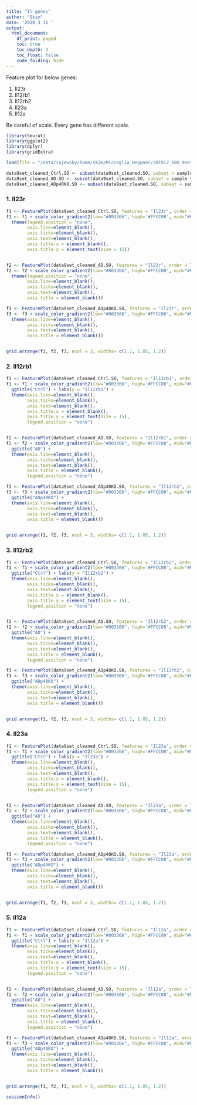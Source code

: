 ```yaml
---
title: "Il genes"
author: "Skim"
date: '2020 3 31 '
output: 
  html_document:
    df_print: paged
    toc: true
    toc_depth: 4
    toc_float: false
    code_folding: hide
---
```


Feature plot for below genes:

1) Il23r  
2) Il12rb1  
3) Il12rb2  
4) Il23a  
5) Il12a  

Be careful of scale. Every gene has different scale. 

```r
library(Seurat)
library(ggplot2)
library(dplyr)
library(gridExtra)
```

```r
load(file = "/data/rajewsky/home/skim/Microglia_Heppner/201912_10X_9sets/R_Scripts/20200221_figure1_for_meeting_report_Seurat_object.Robj")

data9set_cleaned_Ctrl.SO <- subset(data9set_cleaned.SO, subset = sample %in% "Ctrl")
data9set_cleaned_AD.SO <- subset(data9set_cleaned.SO, subset = sample %in% "AD")
data9set_cleaned_ADp40KO.SO <- subset(data9set_cleaned.SO, subset = sample %in% "ADp40KO")
```

### 1. Il23r

```r
f1 <- FeaturePlot(data9set_cleaned_Ctrl.SO, features = "Il23r", order = TRUE, pt.size = 0.5)
f1 <- f1 + scale_color_gradient2(low="#003366", high='#FFCC00', mid="#66FFFF", midpoint = 1.5, limits=c(0, 2.5), breaks=c(0,1.5,2.5))  + ggtitle("Ctrl") + labs(y = "Il23r") + 
  theme(legend.position = "none",
        axis.line=element_blank(), 
        axis.ticks=element_blank(), 
        axis.text=element_blank(),
        axis.title.x = element_blank(),
        axis.title.y = element_text(size = 15))


f2 <- FeaturePlot(data9set_cleaned_AD.SO, features = "Il23r", order = TRUE, pt.size = 0.5)
f2 <- f2 + scale_color_gradient2(low="#003366", high='#FFCC00', mid="#66FFFF", midpoint = 1.5, limits=c(0, 2.5), breaks=c(0,1.5,2.5)) + ggtitle("AD") + 
  theme(legend.position = "none",
        axis.line=element_blank(), 
        axis.ticks=element_blank(), 
        axis.text=element_blank(),
        axis.title = element_blank())

f3 <- FeaturePlot(data9set_cleaned_ADp40KO.SO, features = "Il23r", order = TRUE, pt.size = 0.5)
f3 <- f3 + scale_color_gradient2(low="#003366", high='#FFCC00', mid="#66FFFF", limits=c(0, 2.5), midpoint = 1.5, breaks=c(0,1.5,2.5))  +   ggtitle("ADp40KO") + 
  theme(axis.line=element_blank(), 
        axis.ticks=element_blank(), 
        axis.text=element_blank(),
        axis.title = element_blank())


grid.arrange(f1, f2, f3, ncol = 3, widths= c(1.1, 1.05, 1.2))
```

### 2. Il12rb1

```r
f1 <- FeaturePlot(data9set_cleaned_Ctrl.SO, features = "Il12rb1", order = TRUE, pt.size = 0.5)
f1 <- f1 + scale_color_gradient2(low="#003366", high='#FFCC00', mid="#66FFFF", limits=c(0, 3), midpoint = 1.5, breaks=c(0,1.5,3))  + 
  ggtitle("Ctrl") + labs(y = "Il12rb1") + 
  theme(axis.line=element_blank(), 
        axis.ticks=element_blank(), 
        axis.text=element_blank(),
        axis.title.x = element_blank(),
        axis.title.y = element_text(size = 15),
        legend.position = "none")


f2 <- FeaturePlot(data9set_cleaned_AD.SO, features = "Il12rb1", order = TRUE, pt.size = 0.5)
f2 <- f2 + scale_color_gradient2(low="#003366", high='#FFCC00', mid="#66FFFF", limits=c(0, 3), midpoint = 1.5, breaks=c(0,1.5,3)) + 
  ggtitle("AD") + 
  theme(axis.line=element_blank(), 
        axis.ticks=element_blank(), 
        axis.text=element_blank(),
        axis.title = element_blank(),
        legend.position = "none")

f3 <- FeaturePlot(data9set_cleaned_ADp40KO.SO, features = "Il12rb1", order = TRUE, pt.size = 0.5)
f3 <- f3 + scale_color_gradient2(low="#003366", high='#FFCC00', mid="#66FFFF", limits=c(0, 3), midpoint = 1.5, breaks=c(0,1.5,3))  +   
  ggtitle("ADp40KO") + 
  theme(axis.line=element_blank(), 
        axis.ticks=element_blank(), 
        axis.text=element_blank(),
        axis.title = element_blank())


grid.arrange(f1, f2, f3, ncol = 3, widths= c(1.1, 1.05, 1.2))
```

### 3. Il12rb2

```r
f1 <- FeaturePlot(data9set_cleaned_Ctrl.SO, features = "Il12rb2", order = TRUE, pt.size = 0.5)
f1 <- f1 + scale_color_gradient2(low="#003366", high='#FFCC00', mid="#66FFFF", limits=c(0, 3.5), midpoint = 2, breaks=c(0,2,3.5))  + 
  ggtitle("Ctrl") + labs(y = "Il12rb2") + 
  theme(axis.line=element_blank(), 
        axis.ticks=element_blank(), 
        axis.text=element_blank(),
        axis.title.x = element_blank(),
        axis.title.y = element_text(size = 15),
        legend.position = "none")


f2 <- FeaturePlot(data9set_cleaned_AD.SO, features = "Il12rb2", order = TRUE, pt.size = 0.5)
f2 <- f2 + scale_color_gradient2(low="#003366", high='#FFCC00', mid="#66FFFF", limits=c(0, 3.5), midpoint = 2, breaks=c(0,2,4)) + 
  ggtitle("AD") + 
  theme(axis.line=element_blank(), 
        axis.ticks=element_blank(), 
        axis.text=element_blank(),
        axis.title = element_blank(),
        legend.position = "none")

f3 <- FeaturePlot(data9set_cleaned_ADp40KO.SO, features = "Il12rb2", order = TRUE, pt.size = 0.5)
f3 <- f3 + scale_color_gradient2(low="#003366", high='#FFCC00', mid="#66FFFF", limits=c(0, 3.5), midpoint = 2, breaks=c(0,2,3.5))  +   
  ggtitle("ADp40KO") + 
  theme(axis.line=element_blank(), 
        axis.ticks=element_blank(), 
        axis.text=element_blank(),
        axis.title = element_blank())


grid.arrange(f1, f2, f3, ncol = 3, widths= c(1.1, 1.05, 1.2))
```

### 4. Il23a

```r
f1 <- FeaturePlot(data9set_cleaned_Ctrl.SO, features = "Il23a", order = TRUE, pt.size = 0.5)
f1 <- f1 + scale_color_gradient2(low="#003366", high='#FFCC00', mid="#66FFFF", limits=c(0, 3), midpoint = 1.5, breaks=c(0,1.5,3))  + 
  ggtitle("Ctrl") + labs(y = "Il23a") + 
  theme(axis.line=element_blank(), 
        axis.ticks=element_blank(), 
        axis.text=element_blank(),
        axis.title.x = element_blank(),
        axis.title.y = element_text(size = 15),
        legend.position = "none")


f2 <- FeaturePlot(data9set_cleaned_AD.SO, features = "Il23a", order = TRUE, pt.size = 0.5)
f2 <- f2 + scale_color_gradient2(low="#003366", high='#FFCC00', mid="#66FFFF", limits=c(0, 3), midpoint = 1.5, breaks=c(0,1.5,3)) + 
  ggtitle("AD") + 
  theme(axis.line=element_blank(), 
        axis.ticks=element_blank(), 
        axis.text=element_blank(),
        axis.title = element_blank(),
        legend.position = "none")

f3 <- FeaturePlot(data9set_cleaned_ADp40KO.SO, features = "Il23a", order = TRUE, pt.size = 0.5)
f3 <- f3 + scale_color_gradient2(low="#003366", high='#FFCC00', mid="#66FFFF", limits=c(0, 3), midpoint = 1.5, breaks=c(0,1.5,3))  +   
  ggtitle("ADp40KO") + 
  theme(axis.line=element_blank(), 
        axis.ticks=element_blank(), 
        axis.text=element_blank(),
        axis.title = element_blank())


grid.arrange(f1, f2, f3, ncol = 3, widths= c(1.1, 1.05, 1.2))
```

### 5. Il12a

```r
f1 <- FeaturePlot(data9set_cleaned_Ctrl.SO, features = "Il12a", order = TRUE, pt.size = 0.5)
f1 <- f1 + scale_color_gradient2(low="#003366", high='#FFCC00', mid="#66FFFF", limits=c(0, 3.5), midpoint = 2, breaks=c(0,2,3.5))  + 
  ggtitle("Ctrl") + labs(y = "Il12a") + 
  theme(axis.line=element_blank(), 
        axis.ticks=element_blank(), 
        axis.text=element_blank(),
        axis.title.x = element_blank(),
        axis.title.y = element_text(size = 15),
        legend.position = "none")


f2 <- FeaturePlot(data9set_cleaned_AD.SO, features = "Il12a", order = TRUE, pt.size = 0.5)
f2 <- f2 + scale_color_gradient2(low="#003366", high='#FFCC00', mid="#66FFFF", limits=c(0, 3.5), midpoint = 2, breaks=c(0,2,3.5)) + 
  ggtitle("AD") + 
  theme(axis.line=element_blank(), 
        axis.ticks=element_blank(), 
        axis.text=element_blank(),
        axis.title = element_blank(),
        legend.position = "none")

f3 <- FeaturePlot(data9set_cleaned_ADp40KO.SO, features = "Il12a", order = TRUE, pt.size = 0.5)
f3 <- f3 + scale_color_gradient2(low="#003366", high='#FFCC00', mid="#66FFFF", limits=c(0, 3.5), midpoint = 2, breaks=c(0,2,3.5))  +   
  ggtitle("ADp40KO") + 
  theme(axis.line=element_blank(), 
        axis.ticks=element_blank(), 
        axis.text=element_blank(),
        axis.title = element_blank())


grid.arrange(f1, f2, f3, ncol = 3, widths= c(1.1, 1.05, 1.2))
```


```r
sessionInfo()
```